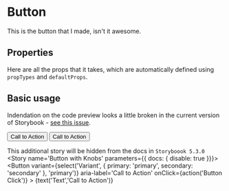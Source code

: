 
<Meta title='Button' component={Button} />

# Button
This is the button that I made, isn't it awesome.

## Properties
Here are all the props that it takes, which are automatically defined using `propTypes` and `defaultProps`.

<Props of={Button} />

## Basic usage
Indendation on the code preview looks a little broken in the current version of Storybook - [see this issue](https://github.com/storybookjs/storybook/issues/8078).

<Preview>
	<Story name='Primary Button'>
		<Button 
			aria-label='Call to Action' 
			onClick={action('Button Click')}
		>
			Call to Action
		</Button>
	</Story>
	<Story name='Secondary Button'>
		<Button 
			variant='secondary' 
			aria-label='Call to Action' 
			onClick={action('Button Click')}
		>
			Call to Action
		</Button>
	</Story>
</Preview>

This additional story will be hidden from the docs in `Storyboook 5.3.0`
<Story name='Button with Knobs' parameters={{ docs: { disable: true }}}>
	<Button 
		variant={select('Variant', {
			primary: 'primary',
			secondary: 'secondary'
		}, 'primary')} 
		aria-label='Call to Action' 
		onClick={action('Button Click')}
	>
		{text('Text','Call to Action')}
	</Button>
</Story>
